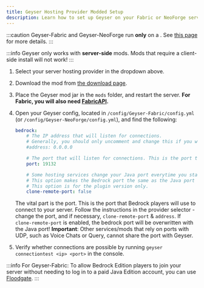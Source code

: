 ```yaml
---
title: Geyser Hosting Provider Modded Setup
description: Learn how to set up Geyser on your Fabric or NeoForge server from a hosting provider.
---
```



:::caution
Geyser-Fabric and Geyser-NeoForge run **only** on a <Versions platform="java"/>.
See [this page](/wiki/geyser/supported-versions#using-geyser-fabric-or-geyser-neoforge-on-servers-that-do-not-run-) for more details.
:::

:::info
Geyser only works with **server-side** mods. Mods that require a client-side install will not work!
:::

1. Select your server hosting provider in the dropdown above.
2. Download the mod from [the download page](https://geysermc.org/download#geyser).
3. Place the Geyser mod jar in the `mods` folder, and restart the server. **For Fabric, you will also need [FabricAPI](https://modrinth.com/mod/fabric-api).**
4. Open your Geyser config, located in `/config/Geyser-Fabric/config.yml` (or `/config/Geyser-NeoForge/config.yml`), and find the following:

    ```yaml
    bedrock: 
        # The IP address that will listen for connections. 
        # Generally, you should only uncomment and change this if you want to limit what IPs can connect to your server. 
        #address: 0.0.0.0 

        # The port that will listen for connections. This is the port that Bedrock players will use to connect to your server.
        port: 19132 

        # Some hosting services change your Java port everytime you start the server and require the same port to be used for Bedrock. 
        # This option makes the Bedrock port the same as the Java port every time you start the server. 
        # This option is for the plugin version only. 
        clone-remote-port: false 
    ``` 
    The vital part is the port. This is the port that Bedrock players will use to connect to your server. 
    Follow the instructions in the provider selector - change the port, and if necessary, `clone-remote-port` & `address`.
    If `clone-remote-port` is enabled, the bedrock port will be overwritten with the Java port!
    **Important**: Other services/mods that rely on ports with UDP, such as Voice Chats or Query, cannot share the port with Geyser.

5. Verify whether connections are possible by running `geyser connectiontest <ip> <port>` in the console.

:::info
For Geyser-Fabric: To allow Bedrock Edition players to join your server without needing to log in to a paid Java Edition account, you can use <a href="/wiki/floodgate/setup/">Floodgate</a>.
:::